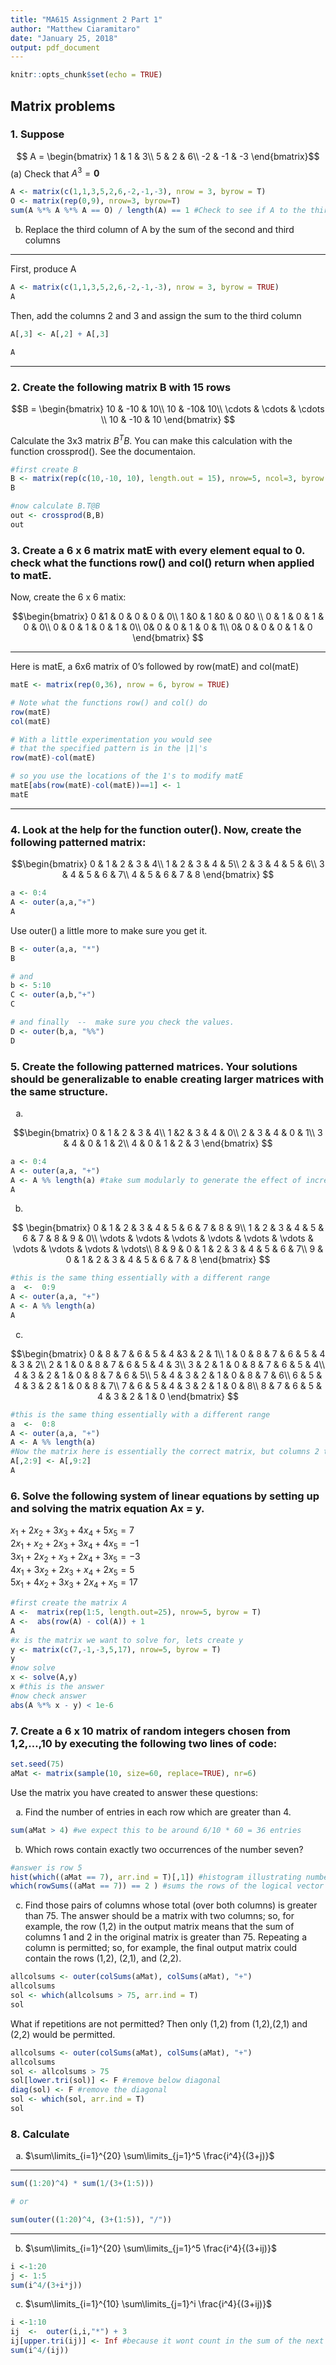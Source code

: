 ```yaml
---
title: "MA615 Assignment 2 Part 1"
author: "Matthew Ciaramitaro"
date: "January 25, 2018"
output: pdf_document
---
```


```r
knitr::opts_chunk$set(echo = TRUE)
```

## Matrix problems

### 1. Suppose

$$ A = \begin{bmatrix}
1 & 1 & 3\\ 
5 & 2 & 6\\ 
-2 & -1 & -3
\end{bmatrix}$$
(a) Check that $A^3 = \mathbf{0}$  
```r
A <- matrix(c(1,1,3,5,2,6,-2,-1,-3), nrow = 3, byrow = T)
O <- matrix(rep(0,9), nrow=3, byrow=T)
sum(A %*% A %*% A == O) / length(A) == 1 #Check to see if A to the third is identical to the zero matrix
```
(b) Replace the third column of A by the 
sum of the second and third columns  

******   
First, produce A

```r
A <- matrix(c(1,1,3,5,2,6,-2,-1,-3), nrow = 3, byrow = TRUE)
A
```

Then, add the columns 2 and 3 and assign the sum to the third column


```r
A[,3] <- A[,2] + A[,3]

A
```


******

### 2. Create the following matrix B with 15 rows

$$B = \begin{bmatrix}
10 & -10 & 10\\
10 &  -10& 10\\
 \cdots & \cdots  & \cdots \\
10 & -10 & 10
\end{bmatrix} $$

Calculate the 3x3 matrix $B^TB$.  You can make this calculation with the function crossprod().  See the documentaion. 

```r
#first create B
B <- matrix(rep(c(10,-10, 10), length.out = 15), nrow=5, ncol=3, byrow = T)
B

```
```r
#now calculate B.T@B
out <- crossprod(B,B)
out
```
\newpage  


### 3. Create a 6 x 6 matrix matE  with every element equal to 0.  check what the functions row() and col() return when applied to matE.
Now, create the 6 x 6 matix:

$$\begin{bmatrix}
0 &1  & 0 & 0 & 0 & 0\\
1 &0 & 1 &0  & 0 &0 \\
0 & 1 & 0 & 1 & 0 & 0\\
0 & 0 & 1 & 0 & 1 & 0\\
0& 0 & 0 & 1 & 0 & 1\\
0& 0 & 0 & 0 & 1 & 0
\end{bmatrix} $$  

******
Here is matE, a 6x6 matrix of 0's followed by row(matE) and col(matE)
```r
matE <- matrix(rep(0,36), nrow = 6, byrow = TRUE)  

# Note what the functions row() and col() do
row(matE)
col(matE)

```


```r
# With a little experimentation you would see
# that the specified pattern is in the |1|'s
row(matE)-col(matE)
```
\newpage
```r
# so you use the locations of the 1's to modify matE 
matE[abs(row(matE)-col(matE))==1] <- 1
matE
```

******


### 4.  Look at the help for the function outer().  Now, create the following patterned matrix:

$$\begin{bmatrix}
0 & 1 & 2 & 3 & 4\\
1 & 2 & 3 & 4 & 5\\
2 & 3 & 4 & 5 & 6\\
3 & 4 & 5 & 6 & 7\\
4 & 5 & 6 & 7 & 8
\end{bmatrix} $$

```r

a <- 0:4
A <- outer(a,a,"+")
A
```

Use outer() a little more to make sure you get it.

```r
B <- outer(a,a, "*")
B

# and
b <- 5:10
C <- outer(a,b,"+")
C

# and finally  --  make sure you check the values.
D <- outer(b,a, "%%")
D
```


### 5.  Create the following patterned matrices.  Your solutions should be generalizable to enable creating larger matrices with the same structure.

(a)

$$\begin{bmatrix}
0 & 1 & 2 & 3 & 4\\
1 &2 & 3 & 4 & 0\\
2 & 3 & 4 & 0 & 1\\
3 & 4 & 0 & 1 & 2\\
4 & 0 & 1 & 2 & 3
\end{bmatrix}  $$
```r
a <- 0:4
A <- outer(a,a, "+")
A <- A %% length(a) #take sum modularly to generate the effect of increasing by 1 going down columns
A
```
(b)

$$ \begin{bmatrix}
0 & 1 & 2 & 3 & 4 & 5 & 6 & 7 & 8 & 9\\
1 & 2 & 3 & 4 & 5 & 6 & 7 & 8 & 9 & 0\\
\vdots  & \vdots & \vdots & \vdots & \vdots & \vdots & \vdots & \vdots & \vdots & \vdots\\
8 & 9 & 0 & 1 & 2 & 3 & 4 & 5 & 6 & 7\\
9 & 0 & 1 & 2 & 3 & 4 & 5 & 6 & 7 & 8
\end{bmatrix} $$
```r
#this is the same thing essentially with a different range
a  <-  0:9
A <- outer(a,a, "+")
A <- A %% length(a)
A
```

(c)

$$\begin{bmatrix}
0 & 8 & 7 & 6 & 5 & 4 &3  & 2 & 1\\
1 & 0 & 8 & 7 & 6 & 5 & 4 & 3 & 2\\
2 & 1 & 0 & 8 & 7 & 6 & 5 & 4 & 3\\
3 & 2 & 1 & 0 & 8 & 7 & 6 & 5 & 4\\
4 & 3 & 2 & 1 & 0 & 8 & 7 & 6 & 5\\
5 & 4 & 3 & 2 & 1 & 0 & 8 & 7 & 6\\
6 & 5 & 4 & 3 & 2 & 1 & 0 & 8 & 7\\
7 & 6 & 5 & 4 & 3 & 2 & 1 & 0 & 8\\
8 & 7 & 6 & 5 & 4 & 3 & 2 & 1 & 0
\end{bmatrix} $$


```r
#this is the same thing essentially with a different range
a  <-  0:8
A <- outer(a,a, "+")
A <- A %% length(a)
#Now the matrix here is essentially the correct matrix, but columns 2 to 9 are in the wrong order
A[,2:9] <- A[,9:2]
A
```




### 6.  Solve the following system of linear equations by setting up and solving the matrix equation Ax = y.

$x_1 + 2x_2 + 3x_3 + 4x_4 + 5x_5 =  7$  
$2x_1 +  x_2 + 2x_3 + 3x_4 + 4x_5 = -1$  
$3x_1 + 2x_2 +  x_3 + 2x_4 + 3x_5 = -3$  
$4x_1 + 3x_2 + 2x_3 +  x_4 + 2x_5 =  5$  
$5x_1 + 4x_2 + 3x_3 + 2x_4 +  x_5 = 17$  

```r
#first create the matrix A
A <-  matrix(rep(1:5, length.out=25), nrow=5, byrow = T)
A <-  abs(row(A) - col(A)) + 1
A
#x is the matrix we want to solve for, lets create y
y <- matrix(c(7,-1,-3,5,17), nrow=5, byrow = T)
y
#now solve
x <- solve(A,y)
x #this is the answer
#now check answer 
abs(A %*% x - y) < 1e-6 
```
 

### 7. Create a 6 x 10 matrix of random integers chosen from 1,2,...,10 by executing the following two lines of code:

```r
set.seed(75)  
aMat <- matrix(sample(10, size=60, replace=TRUE), nr=6)  
```

Use the matrix you have created to answer these questions:  

(a) Find the number of entries in each row which are greater than 4.
```r
sum(aMat > 4) #we expect this to be around 6/10 * 60 = 36 entries
```


(b) Which rows contain exactly two occurrences of the number seven?
```r
#answer is row 5
hist(which((aMat == 7), arr.ind = T)[,1]) #histogram illustrating number of 7s in each row
which(rowSums((aMat == 7)) == 2 ) #sums the rows of the logical vector of locations aMat == 7, gives rows which contain exactly 2 7s.

```
(c) Find those pairs of columns whose total (over both columns) is greater than 75.  The answer should be a matrix with two columns; so, for example, the row (1,2) in the output matrix means that the sum of columns 1 and 2 in the original matrix is greater than 75.  Repeating a column is permitted; so, for example, the final output matrix could contain the rows (1,2), (2,1), and (2,2).  

```r
allcolsums <- outer(colSums(aMat), colSums(aMat), "+")
allcolsums
sol <- which(allcolsums > 75, arr.ind = T)
sol
```


What if repetitions are not permitted? Then only (1,2) from (1,2),(2,1) and (2,2) would be permitted.
```r
allcolsums <- outer(colSums(aMat), colSums(aMat), "+")
allcolsums
sol <- allcolsums > 75
sol[lower.tri(sol)] <- F #remove below diagonal
diag(sol) <- F #remove the diagonal
sol <- which(sol, arr.ind = T)
sol

```

### 8. Calculate

(a) $\sum\limits_{i=1}^{20} \sum\limits_{j=1}^5 \frac{i^4}{(3+j)}$

******
```r
sum((1:20)^4) * sum(1/(3+(1:5)))

# or

sum(outer((1:20)^4, (3+(1:5)), "/"))

```
******

(b) $\sum\limits_{i=1}^{20} \sum\limits_{j=1}^5 \frac{i^4}{(3+ij)}$
```r
i <-1:20
j <- 1:5
sum(i^4/(3+i*j))


```



(c) $\sum\limits_{i=1}^{10} \sum\limits_{j=1}^i \frac{i^4}{(3+ij)}$
```r
i <-1:10
ij  <-  outer(i,i,"*") + 3
ij[upper.tri(ij)] <- Inf #because it wont count in the sum of the next step
sum(i^4/(ij))



```